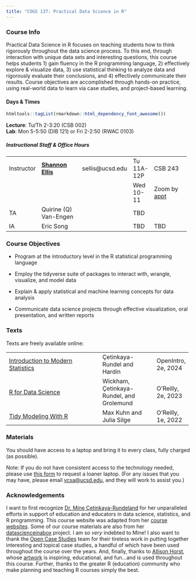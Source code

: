 ```yaml
---
title: "COGS 137: Practical Data Science in R"
---
```


### Course Info

Practical Data Science in R focuses on teaching students how to think rigorously throughout the data science process. To this end, through interaction with unique data sets and interesting questions, this course helps students 1) gain fluency in the R programming language, 2) effectively explore & visualize data, 3) use statistical thinking to analyze data and rigorously evaluate their conclusions, and 4) effectively communicate their results. Course objectives are accomplished through hands-on practice, using real-world data to learn via case studies, and project-based learning.

#### Days & Times

```r
htmltools::tagList(rmarkdown::html_dependency_font_awesome())
```

<font color="#92a76a"><i class="fas fa-university fa-lg"></i></font> **Lecture**: Tu/Th 2-3:20 (CSB 002)\
<font color="#92a76a"><i class="fas fa-laptop fa-lg"></i></font> **Lab**: Mon 5-5:50 (DIB 121) or Fri 2-2:50 (RWAC 0103)

##### Instructional Staff & Office Hours

+-------------+------------------------------------------------+------------------+-------------+--------------------------------------------------+
| Instructor  | [**Shannon Ellis**](http://www.shanellis.com/) | sellis\@ucsd.edu | Tu 11A-12P  | CSB 243                                          |
+-------------+------------------------------------------------+------------------+-------------+--------------------------------------------------+
|             |                                                |                  | Wed 10-11   | Zoom by [appt](https://github.com/cogs137-fa24)  |
+-------------+------------------------------------------------+------------------+-------------+--------------------------------------------------+
| TA          | Quirine (Q) Van-Engen                          |                  | TBD         |                                                  |
+-------------+------------------------------------------------+------------------+-------------+--------------------------------------------------+
| IA          | Eric Song                                      |                  | TBD         | TBD                                              |
+-------------+------------------------------------------------+------------------+-------------+--------------------------------------------------+

### Course Objectives

-   Program at the introductory level in the R statistical programming language

-   Employ the tidyverse suite of packages to interact with, wrangle, visualize, and model data

-   Explain & apply statistical and machine learning concepts for data analysis

-   Communicate data science projects through effective visualization, oral presentation, and written reports

### Texts

Texts are freely available online:

+-------------------------------------------------------------------------+------------------------------------------+---------------------+
| [Introduction to Modern Statistics](https://openintro-ims.netlify.app/) | Çetinkaya-Rundel and Hardin              | OpenIntro, 2e, 2024 |
+-------------------------------------------------------------------------+------------------------------------------+---------------------+
| [R for Data Science](https://r4ds.hadley.nz/)                           | Wickham, Çetinkaya-Rundel, and Grolemund | O'Reilly, 2e, 2023  |
+-------------------------------------------------------------------------+------------------------------------------+---------------------+
| [Tidy Modeling With R](https://www.tmwr.org/)                           | Max Kuhn and Julia Silge                 | O'Reilly, 1e, 2022  |
+-------------------------------------------------------------------------+------------------------------------------+---------------------+

### Materials

You should have access to a laptop and bring it to every class, fully charged (as possible).

Note: If you do not have consistent access to the technology needed, please use [this form](https://eforms.ucsd.edu/view.php?id=490887) to request a loaner laptop. (For any issues that you may have, please email <a href="mailto:vcsa\@ucsd.edu" title="email">vcsa\@ucsd.edu</a>, and they will work to assist you.)

### Acknowledgements

I want to first recognize [Dr. Mine Çetinkaya-Rundeland](https://mine-cr.com/) for her unparalleled efforts in support of education and educators in data science, statistics, and R programming. This course website was adapted from her [course websites](https://mine-cr.com/teaching/). Some of our course materials are also from her [datascienceinabox](https://datasciencebox.org/) project. I am so *very* indebted to Mine! I also want to thank the [Open Case Studies](https://www.opencasestudies.org/) team for their tireless work in putting together interesting and topical case studies, a handful of which have been used throughout the course over the years. And, finally, thanks to [Allison Horst](https://www.allisonhorst.com/), whose [artwork](https://github.com/allisonhorst/stats-illustrations/) is inspiring, educational, and fun...and is used throughout this course. Further, thanks to the greater R (education) community who make planning and teaching R courses simply the best.

